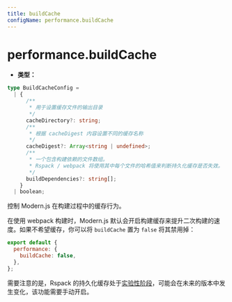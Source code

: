 ```yaml
---
title: buildCache
configName: performance.buildCache
---
```


# performance.buildCache

- **类型：**

```ts
type BuildCacheConfig =
  | {
      /**
       * 用于设置缓存文件的输出目录
       */
      cacheDirectory?: string;
      /**
       * 根据 cacheDigest 内容设置不同的缓存名称
       */
      cacheDigest?: Array<string | undefined>;
      /**
       * 一个包含构建依赖的文件数组。
       * Rspack / webpack 将使用其中每个文件的哈希值来判断持久化缓存是否失效。
       */
      buildDependencies?: string[];
    }
  | boolean;
```

控制 Modern.js 在构建过程中的缓存行为。

在使用 webpack 构建时，Modern.js 默认会开启构建缓存来提升二次构建的速度。如果不希望缓存，你可以将 `buildCache` 置为 `false` 将其禁用掉：

```js
export default {
  performance: {
    buildCache: false,
  },
};
```

需要注意的是，Rspack 的持久化缓存处于[实验性阶段](https://rspack.dev/zh/config/experiments#experimentscache)，可能会在未来的版本中发生变化，该功能需要手动开启。


<RsbuildConig />
